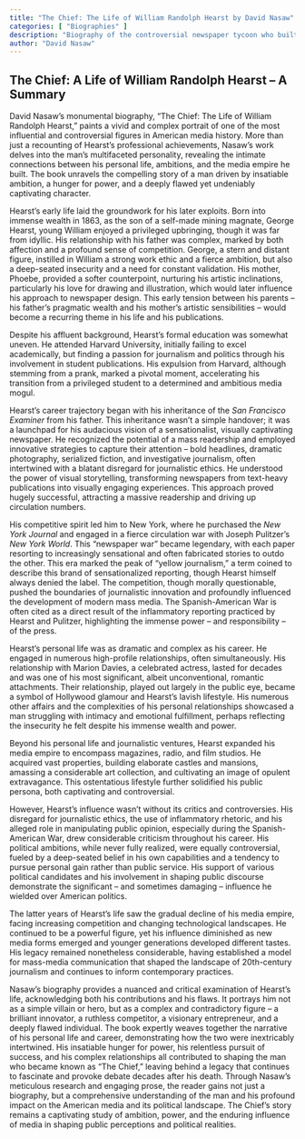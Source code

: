 ```yaml
---
title: "The Chief: The Life of William Randolph Hearst by David Nasaw"
categories: [ "Biographies" ]
description: "Biography of the controversial newspaper tycoon who built a media empire"
author: "David Nasaw"
---
```

## The Chief: A Life of William Randolph Hearst – A Summary

David Nasaw's monumental biography, "The Chief: The Life of William Randolph Hearst," paints a vivid and complex portrait of one of the most influential and controversial figures in American media history.  More than just a recounting of Hearst's professional achievements, Nasaw's work delves into the man's multifaceted personality, revealing the intimate connections between his personal life, ambitions, and the media empire he built. The book unravels the compelling story of a man driven by insatiable ambition, a hunger for power, and a deeply flawed yet undeniably captivating character.

Hearst's early life laid the groundwork for his later exploits. Born into immense wealth in 1863, as the son of a self-made mining magnate, George Hearst, young William enjoyed a privileged upbringing, though it was far from idyllic. His relationship with his father was complex, marked by both affection and a profound sense of competition. George, a stern and distant figure, instilled in William a strong work ethic and a fierce ambition, but also a deep-seated insecurity and a need for constant validation.  His mother, Phoebe, provided a softer counterpoint, nurturing his artistic inclinations, particularly his love for drawing and illustration, which would later influence his approach to newspaper design.  This early tension between his parents – his father's pragmatic wealth and his mother's artistic sensibilities – would become a recurring theme in his life and his publications.

Despite his affluent background, Hearst’s formal education was somewhat uneven.  He attended Harvard University, initially failing to excel academically, but finding a passion for journalism and politics through his involvement in student publications.  His expulsion from Harvard, although stemming from a prank, marked a pivotal moment, accelerating his transition from a privileged student to a determined and ambitious media mogul.

Hearst’s career trajectory began with his inheritance of the *San Francisco Examiner* from his father.  This inheritance wasn’t a simple handover; it was a launchpad for his audacious vision of a sensationalist, visually captivating newspaper.  He recognized the potential of a mass readership and employed innovative strategies to capture their attention – bold headlines, dramatic photography, serialized fiction, and investigative journalism, often intertwined with a blatant disregard for journalistic ethics.  He understood the power of visual storytelling, transforming newspapers from text-heavy publications into visually engaging experiences.  This approach proved hugely successful, attracting a massive readership and driving up circulation numbers.

His competitive spirit led him to New York, where he purchased the *New York Journal* and engaged in a fierce circulation war with Joseph Pulitzer's *New York World*. This “newspaper war” became legendary, with each paper resorting to increasingly sensational and often fabricated stories to outdo the other.  This era marked the peak of "yellow journalism," a term coined to describe this brand of sensationalized reporting, though Hearst himself always denied the label.  The competition, though morally questionable, pushed the boundaries of journalistic innovation and profoundly influenced the development of modern mass media.  The Spanish-American War is often cited as a direct result of the inflammatory reporting practiced by Hearst and Pulitzer, highlighting the immense power – and responsibility – of the press.

Hearst's personal life was as dramatic and complex as his career.  He engaged in numerous high-profile relationships, often simultaneously.  His relationship with Marion Davies, a celebrated actress, lasted for decades and was one of his most significant, albeit unconventional, romantic attachments.  Their relationship, played out largely in the public eye, became a symbol of Hollywood glamour and Hearst's lavish lifestyle.  His numerous other affairs and the complexities of his personal relationships showcased a man struggling with intimacy and emotional fulfillment, perhaps reflecting the insecurity he felt despite his immense wealth and power.

Beyond his personal life and journalistic ventures, Hearst expanded his media empire to encompass magazines, radio, and film studios.  He acquired vast properties, building elaborate castles and mansions, amassing a considerable art collection, and cultivating an image of opulent extravagance.  This ostentatious lifestyle further solidified his public persona, both captivating and controversial.

However, Hearst’s influence wasn't without its critics and controversies.  His disregard for journalistic ethics, the use of inflammatory rhetoric, and his alleged role in manipulating public opinion, especially during the Spanish-American War, drew considerable criticism throughout his career.  His political ambitions, while never fully realized, were equally controversial, fueled by a deep-seated belief in his own capabilities and a tendency to pursue personal gain rather than public service.  His support of various political candidates and his involvement in shaping public discourse demonstrate the significant – and sometimes damaging – influence he wielded over American politics.

The latter years of Hearst’s life saw the gradual decline of his media empire, facing increasing competition and changing technological landscapes.  He continued to be a powerful figure, yet his influence diminished as new media forms emerged and younger generations developed different tastes. His legacy remained nonetheless considerable, having established a model for mass-media communication that shaped the landscape of 20th-century journalism and continues to inform contemporary practices.

Nasaw's biography provides a nuanced and critical examination of Hearst’s life, acknowledging both his contributions and his flaws.  It portrays him not as a simple villain or hero, but as a complex and contradictory figure – a brilliant innovator, a ruthless competitor, a visionary entrepreneur, and a deeply flawed individual.  The book expertly weaves together the narrative of his personal life and career, demonstrating how the two were inextricably intertwined.  His insatiable hunger for power, his relentless pursuit of success, and his complex relationships all contributed to shaping the man who became known as "The Chief," leaving behind a legacy that continues to fascinate and provoke debate decades after his death.  Through Nasaw's meticulous research and engaging prose, the reader gains not just a biography, but a comprehensive understanding of the man and his profound impact on the American media and its political landscape.  The Chief’s story remains a captivating study of ambition, power, and the enduring influence of media in shaping public perceptions and political realities.

